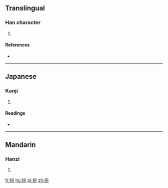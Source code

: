 {{also|總}}
==Translingual==

===Han character===
{{Han char|rn=64|rad=手|as=08|sn=11|four=|canj=手金戈心 (QCIP)|ids=⿰[[扌]][[忩]]}}

# {{defn|Han|sort=手08}}

====References====
* {{Han ref|kx=0435.200|dkj=12212|dj=0785.040|hdz=31902.020|uh=6374|ud=25460}}

----

==Japanese==

===Kanji===
{{ja-kanji|grade=|rs=手08}}

# {{defn|lang=ja|sort=手08}}

====Readings====
* {{ja-readings|on=[[ふん]] (fun), [[そう]] (sō)|kun=}}

----

==Mandarin==

===Hanzi===
{{cmn-hanzi|pin=[[zǒng]] ([[zong3]])|wg=tsung<sup>3</sup>}}

# {{defn|lang=cmn|sort=手08}}

[[fr:捴]]
[[hu:捴]]
[[pl:捴]]
[[zh:捴]]
